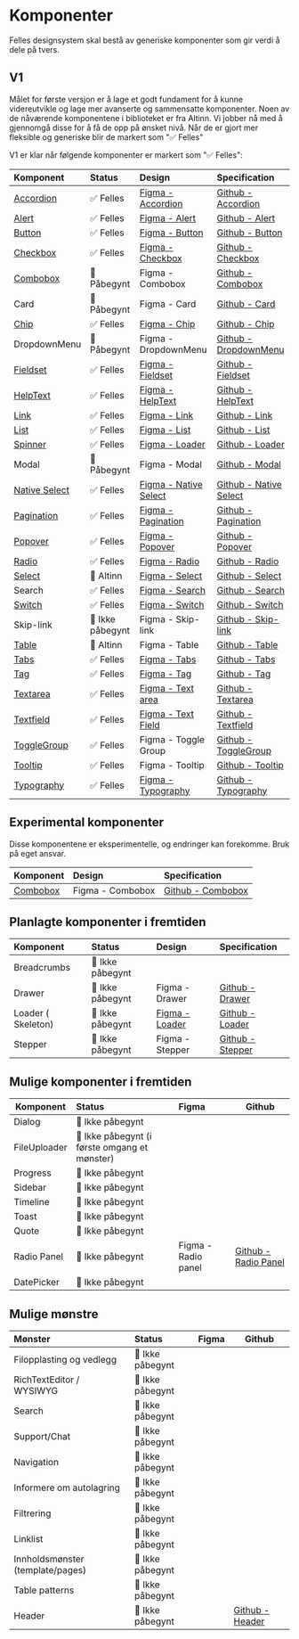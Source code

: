 
<Meta title='Oversikt' />

# Komponenter

Felles designsystem skal bestå av generiske komponenter som gir verdi å dele på tvers.

## V1

Målet for første versjon er å lage et godt fundament for å kunne videreutvikle og lage mer avanserte og sammensatte komponenter.
Noen av de nåværende komponentene i biblioteket er fra Altinn. Vi jobber nå med å gjennomgå disse for å få de opp på ønsket nivå. Når de er gjort mer fleksible og generiske blir de markert som "✅ Felles"

V1 er klar når følgende komponenter er markert som "✅ Felles":

| Komponent                                         | Status           | Design                                                                                                                                                        | Specification                                                               |
| :------------------------------------------------ | :--------------- | :------------------------------------------------------------------------------------------------------------------------------------------------------------ | :-------------------------------------------------------------------------- |
| [Accordion](/docs/felles-accordion--docs)         | ✅ Felles        | [Figma - Accordion](https://www.figma.com/file/vpM9dqqQPHqU6ogfKp5tlr/Felles-komponenter?node-id=13134%3A99489&t=q8n4mcOmllKbfppi-1)                          | [Github - Accordion](https://github.com/digdir/designsystem/issues/75)      |
| [Alert](/docs/felles-alert--docs)                 | ✅ Felles        | [Figma - Alert](https://www.figma.com/file/vpM9dqqQPHqU6ogfKp5tlr/Felles-komponenter?node-id=6801%3A29775&t=q8n4mcOmllKbfppi-1)                               | [Github - Alert](https://github.com/digdir/designsystem/issues/78)          |
| [Button](/docs/felles-button--docs)               | ✅ Felles        | [Figma - Button](https://www.figma.com/file/vpM9dqqQPHqU6ogfKp5tlr/Felles-komponenter?type=design&node-id=16157%3A48501&mode=design&t=qezsXvNE3xBWJlKj-1)     | [Github - Button](https://github.com/digdir/designsystem/issues/315)        |
| [Checkbox](/docs/felles-checkbox--docs)           | ✅ Felles        | [Figma - Checkbox](https://www.figma.com/file/vpM9dqqQPHqU6ogfKp5tlr/Felles-komponenter?node-id=6632%3A21157&t=q8n4mcOmllKbfppi-1)                            | [Github - Checkbox](https://github.com/digdir/designsystem/issues/316)      |
| [Combobox](/docs/experimental-combobox--docs)     | 🚧 Påbegynt      | Figma - Combobox                                                                                                                                              | [Github - Combobox](https://github.com/digdir/designsystem/issues/525)      |
| Card                                              | 🚧 Påbegynt      | Figma - Card                                                                                                                                                  | [Github - Card](https://github.com/digdir/designsystem/issues/317)          |
| [Chip](/docs/felles-chip--docs)                   | ✅ Felles        | [Figma - Chip](https://www.figma.com/file/vpM9dqqQPHqU6ogfKp5tlr/Felles-komponenter?node-id=7882%3A46679&t=q8n4mcOmllKbfppi-1)                                | [Github - Chip](https://github.com/digdir/designsystem/issues/49)           |
| DropdownMenu                                      | 🚧 Påbegynt      | Figma - DropdownMenu                                                                                                                                          | [Github - DropdownMenu](https://github.com/digdir/designsystem/issues/219)  |
| [Fieldset](/docs/felles-fieldset--docs)           | ✅ Felles        | [Figma - Fieldset](https://www.figma.com/file/vpM9dqqQPHqU6ogfKp5tlr/Felles-komponenter?type=design&node-id=16120%3A49532&mode=design&t=qezsXvNE3xBWJlKj-1)   | [Github - Fieldset](https://github.com/digdir/designsystem/issues/318)      |
| [HelpText](/docs/felles-helptext--docs)           | ✅ Felles        | [Figma - HelpText](https://www.figma.com/file/vpM9dqqQPHqU6ogfKp5tlr/Felles-komponenter?node-id=10351%3A59384&t=7Q2N4sUdQGhFZrPh-1)                           | [Github - HelpText](https://github.com/digdir/designsystem/issues/29)       |
| [Link](/docs/felles-link--docs)                   | ✅ Felles        | [Figma - Link](https://www.figma.com/file/vpM9dqqQPHqU6ogfKp5tlr/Felles-komponenter?type=design&node-id=12585%3A103505&mode=design&t=qezsXvNE3xBWJlKj-1)      | [Github - Link](https://github.com/digdir/designsystem/issues/62)           |
| [List](/docs/felles-list--docs)                   | ✅ Felles        | [Figma - List](https://www.figma.com/file/vpM9dqqQPHqU6ogfKp5tlr/Felles-komponenter?type=design&node-id=20798-21778&mode=design&t=BWjVN6OURqEAB6vK-0)         | [Github - List](https://github.com/digdir/designsystem/issues/80)           |
| [Spinner](/docs/felles-spinner--docs)             | ✅ Felles        | [Figma - Loader](https://www.figma.com/file/vpM9dqqQPHqU6ogfKp5tlr/Felles-komponenter?node-id=9104%3A49626&t=7Q2N4sUdQGhFZrPh-1)                              | [Github - Loader](https://github.com/digdir/designsystem/issues/81)         |
| Modal                                             | 🚧 Påbegynt      | Figma - Modal                                                                                                                                                 | [Github - Modal](https://github.com/digdir/designsystem/issues/82)          |
| [Native Select](/docs/felles-nativeselect--docs)  | ✅ Felles        | [Figma - Native Select](https://www.figma.com/file/vpM9dqqQPHqU6ogfKp5tlr/Felles-komponenter?node-id=7538%3A45657&t=7Q2N4sUdQGhFZrPh-1)                       | [Github - Native Select](https://github.com/digdir/designsystem/issues/482) |
| [Pagination](/docs/felles-pagination--docs)       | ✅ Felles        | [Figma - Pagination](https://www.figma.com/file/vpM9dqqQPHqU6ogfKp5tlr/Felles-komponenter?type=design&node-id=16577%3A54916&mode=design&t=qezsXvNE3xBWJlKj-1) | [Github - Pagination](https://github.com/digdir/designsystem/issues/83)     |
| [Popover](/docs/felles-popover--docs)             | ✅ Felles        | [Figma - Popover](https://www.figma.com/file/vpM9dqqQPHqU6ogfKp5tlr/Felles-komponenter?type=design&node-id=10702%3A68901&t=Rlfq5UyNZBL69dFr-1)                | [Github - Popover](https://github.com/digdir/designsystem/issues/60)        |
| [Radio](/docs/felles-radio--docs)                 | ✅ Felles        | [Figma - Radio](https://www.figma.com/file/vpM9dqqQPHqU6ogfKp5tlr/Felles-komponenter?type=design&node-id=16241%3A53787&mode=design&t=qezsXvNE3xBWJlKj-1)      | [Github - Radio](https://github.com/digdir/designsystem/issues/86)          |
| [Select](/docs/altinn-select-flervalgsmeny--docs) | 🔵 Altinn        | [Figma - Select](https://www.figma.com/file/vpM9dqqQPHqU6ogfKp5tlr/Felles-komponenter?node-id=7538%3A45657&t=7Q2N4sUdQGhFZrPh-1)                              | [Github - Select](https://github.com/digdir/designsystem/issues/320)        |
| Search                                            | ✅ Felles        | [Figma - Search ](https://www.figma.com/file/vpM9dqqQPHqU6ogfKp5tlr/Felles-komponenter?type=design&node-id=20351-9566&mode=design)                            | [Github - Search](https://github.com/digdir/designsystem/issues/88)         |
| [Switch](/docs/felles-switch--docs)               | ✅ Felles        | [Figma - Switch](https://www.figma.com/file/vpM9dqqQPHqU6ogfKp5tlr/Felles-komponenter?type=design&node-id=17755-6024&mode=design&t=ztPUyfbDSQjlpEzv-0)        | [Github - Switch](https://github.com/digdir/designsystem/issues/89)         |
| Skip-link                                         | 🚸 Ikke påbegynt | Figma - Skip-link                                                                                                                                             | [Github - Skip-link](https://github.com/digdir/designsystem/issues/1052)    |
| [Table](/docs/altinn-table--docs)                 | 🔵 Altinn        | Figma - Table                                                                                                                                                 | [Github - Table](https://github.com/digdir/designsystem/issues/90)          |
| [Tabs](/docs/felles-tabs--docs)                   | ✅ Felles        | [Figma - Tabs](https://www.figma.com/file/vpM9dqqQPHqU6ogfKp5tlr/Felles-komponenter?type=design&node-id=9551%3A54208&t=Rlfq5UyNZBL69dFr-1)                    | [Github - Tabs](https://github.com/digdir/designsystem/issues/91)           |
| [Tag](/docs/felles-tag--docs)                     | ✅ Felles        | [Figma - Tag](https://www.figma.com/file/vpM9dqqQPHqU6ogfKp5tlr/Felles-komponenter?node-id=10185%3A59053&t=7Q2N4sUdQGhFZrPh-1)                                | [Github - Tag](https://github.com/digdir/designsystem/issues/322)           |
| [Textarea](/docs/felles-textarea--docs)           | ✅ Felles        | [Figma - Text area](https://www.figma.com/file/vpM9dqqQPHqU6ogfKp5tlr/Felles-komponenter?node-id=6632%3A21873&t=7Q2N4sUdQGhFZrPh-1)                           | [Github - Textarea](https://github.com/digdir/designsystem/issues/323)      |
| [Textfield](/docs/felles-textfield--docs)         | ✅ Felles        | [Figma - Text Field](https://www.figma.com/file/vpM9dqqQPHqU6ogfKp5tlr/Felles-komponenter?node-id=6632%3A22228&t=7Q2N4sUdQGhFZrPh-1)                          | [Github - Textfield](https://github.com/digdir/designsystem/issues/92)      |
| [ToggleGroup](/docs/felles-togglegroup--docs)     | ✅ Felles        | Figma - Toggle Group                                                                                                                                          | [Github - ToggleGroup](https://github.com/digdir/designsystem/issues/304)   |
| [Tooltip](/docs/felles-tooltip--docs)             | ✅ Felles        | Figma - Tooltip                                                                                                                                               | [Github - Tooltip](https://github.com/digdir/designsystem/issues/93)        |
| [Typography](/docs/felles-typography--docs)       | ✅ Felles        | [Figma - Typography](https://www.figma.com/file/vpM9dqqQPHqU6ogfKp5tlr/Felles-komponenter?node-id=9219%3A49405&t=7Q2N4sUdQGhFZrPh-1)                          | [Github - Typography](https://github.com/digdir/designsystem/issues/324)    |

## Experimental komponenter

Disse komponentene er eksperimentelle, og endringer kan forekomme. Bruk på eget ansvar.

| Komponent                                     | Design           | Specification                                                          |
| :-------------------------------------------- | :--------------- | :--------------------------------------------------------------------- |
| [Combobox](/docs/experimental-combobox--docs) | Figma - Combobox | [Github - Combobox](https://github.com/digdir/designsystem/issues/525) |

## Planlagte komponenter i fremtiden

| Komponent          | Status           | Design                                                                                                                           | Specification                                                         |
| :----------------- | :--------------- | :------------------------------------------------------------------------------------------------------------------------------- | :-------------------------------------------------------------------- |
| Breadcrumbs        | 🚸 Ikke påbegynt |                                                                                                                                  |                                                                       |
| Drawer             | 🚸 Ikke påbegynt | Figma - Drawer                                                                                                                   | [Github - Drawer](https://github.com/digdir/designsystem/issues/221)  |
| Loader ( Skeleton) | 🚸 Ikke påbegynt | [Figma - Loader](https://www.figma.com/file/vpM9dqqQPHqU6ogfKp5tlr/Felles-komponenter?node-id=9104%3A49626&t=7Q2N4sUdQGhFZrPh-1) | [Github - Loader](https://github.com/digdir/designsystem/issues/81)   |
| Stepper            | 🚸 Ikke påbegynt | Figma - Stepper                                                                                                                  | [Github - Stepper](https://github.com/digdir/designsystem/issues/321) |

## Mulige komponenter i fremtiden

| Komponent    | Status                                        | Figma               | Github                                                                    |
| ------------ | :-------------------------------------------- | :------------------ | ------------------------------------------------------------------------- |
| Dialog       | 🚸 Ikke påbegynt                              |                     |                                                                           |
| FileUploader | 🚸 Ikke påbegynt (i første omgang et mønster) |                     |                                                                           |
| Progress     | 🚸 Ikke påbegynt                              |                     |                                                                           |
| Sidebar      | 🚸 Ikke påbegynt                              |                     |                                                                           |
| Timeline     | 🚸 Ikke påbegynt                              |                     |                                                                           |
| Toast        | 🚸 Ikke påbegynt                              |                     |                                                                           |
| Quote        | 🚸 Ikke påbegynt                              |                     |                                                                           |
| Radio Panel  | 🚸 Ikke påbegynt                              | Figma - Radio panel | [Github - Radio Panel](https://github.com/digdir/designsystem/issues/526) |
| DatePicker   | 🚸 Ikke påbegynt                              |                     |                                                                           |

## Mulige mønstre

| Mønster                          | Status           | Figma | Github                                                               |
| :------------------------------- | :--------------- | :---- | -------------------------------------------------------------------- |
| Filopplasting og vedlegg         | 🚸 Ikke påbegynt |       |                                                                      |
| RichTextEditor / WYSIWYG         | 🚸 Ikke påbegynt |       |                                                                      |
| Search                           | 🚸 Ikke påbegynt |       |                                                                      |
| Support/Chat                     | 🚸 Ikke påbegynt |       |                                                                      |
| Navigation                       | 🚸 Ikke påbegynt |       |                                                                      |
| Informere om autolagring         | 🚸 Ikke påbegynt |       |                                                                      |
| Filtrering                       | 🚸 Ikke påbegynt |       |                                                                      |
| Linklist                         | 🚸 Ikke påbegynt |       |                                                                      |
| Innholdsmønster (template/pages) | 🚸 Ikke påbegynt |       |                                                                      |
| Table patterns                   | 🚸 Ikke påbegynt |       |                                                                      |
| Header                           | 🚸 Ikke påbegynt |       | [Github - Header](https://github.com/digdir/designsystem/issues/216) |
